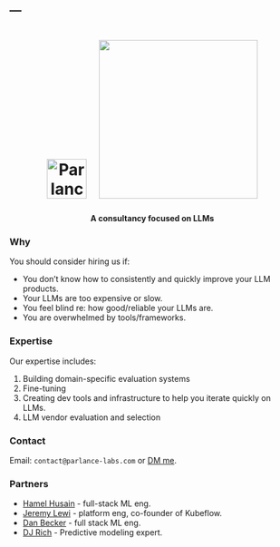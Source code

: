 ---
---

```{=html}
<style>
    .cube {
      margin-right: 1.5vw;  /* Use viewport units for responsive margin */
    }
    /* Media query for small screens */
    @media only screen and (max-width: 600px) {
      .cube {
        width: auto;  /* Auto width to maintain aspect ratio */
        max-width: 50%;  /* Max width 100% of parent container */
        height: auto;  /* Auto height to maintain aspect ratio */
        margin-right: 0;
      }
      h1 img {
        margin-top: 10px; /* Add a top margin on small screens */
      }
    }
</style>
<center>
<h1><img src="b.png" alt="Parlance Labs" width="70" class="cube"> <img src="c.png" width="280"></img></h1>
<h4> A consultancy focused on LLMs</h4>
</center>
```

### Why

You should consider hiring us if:

- You don’t know how to consistently and quickly improve your LLM products.
- Your LLMs are too expensive or slow.
- You feel blind re: how good/reliable your LLMs are.
- You are overwhelmed by tools/frameworks.

### Expertise

Our expertise includes:

1. Building domain-specific evaluation systems
2. Fine-tuning
3. Creating dev tools and infrastructure to help you iterate quickly on LLMs.
4. LLM vendor evaluation and selection

### Contact

Email: `contact@parlance-labs.com` or [DM me](https://twitter.com/HamelHusain).


### Partners

- [Hamel Husain](https://hamel.dev/) - full-stack ML eng.
- [Jeremy Lewi](https://www.linkedin.com/in/jeremy-lewi-600aaa8/) -  platform eng, co-founder of Kubeflow.
- [Dan Becker](https://www.linkedin.com/in/dansbecker/) - full stack ML eng.
- [DJ Rich](https://www.linkedin.com/in/dj-rich-90b91753/) - Predictive modeling expert.
